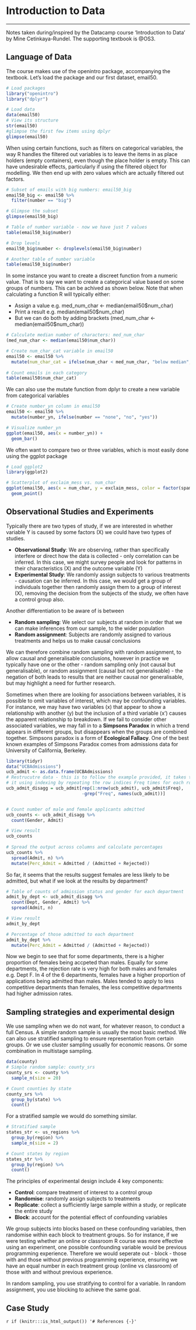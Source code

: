 # Introduction to Data
***
Notes taken during/inspired by the Datacamp course 'Introduction to Data' by Mine Cetinkaya-Rundel.  The supporting textbook is @OS3.

## Language of Data

The course makes use of the openintro package, accompanying the textbook.  Let's load the package and our first dataset, email50.

```r
# Load packages
library("openintro")
library("dplyr")

# Load data
data(email50)
# View its structure
str(email50)
#glimpse the first few items using dplyr
glimpse(email50)

```

When using certain functions, such as filters on categorical variables, the way R handles the filtered out variables is to leave the items in as place holders (empty containers), even though the place holder is empty.  This can have undesirable effects, particularly if using the filtered object for modelling.  We then end up with zero values which are actually filtered out factors.
```r
# Subset of emails with big numbers: email50_big
email50_big <- email50 %>%
  filter(number == "big")

# Glimpse the subset
glimpse(email50_big)

# Table of number variable - now we have just 7 values
table(email50_big$number)

# Drop levels
email50_big$number <- droplevels(email50_big$number)

# Another table of number variable
table(email50_big$number)
```

In some instance you want to create a discreet function from a numeric value.  That is to say we want to create a categorical value based on some groups of numbers.  This can be achived as shown below. Note that when calculating a function R will typically either:

* Assign a value e.g. med_num_char <- median(email50$num_char)
* Print a result e.g. median(email50$num_char)
* But we can do both by adding brackets (med_num_char <- median(email50$num_char))

```r
# Calculate median number of characters: med_num_char
(med_num_char <- median(email50$num_char))

# Create num_char_cat variable in email50
email50 <- email50 %>%
  mutate(num_char_cat = ifelse(num_char < med_num_char, "below median", "at or above median"))
  
# Count emails in each category
table(email50$num_char_cat)
```

We can also use the mutate function from dplyr to create a new variable from categorical variables

```r
# Create number_yn column in email50
email50 <- email50 %>%
  mutate(number_yn, ifelse(number == "none", "no", "yes"))

# Visualize number_yn
ggplot(email50, aes(x = number_yn)) +
  geom_bar()

```

We often want to compare two or three variables, which is most easily done using the ggplot package

```r
# Load ggplot2
library(ggplot2)

# Scatterplot of exclaim_mess vs. num_char
ggplot(email50, aes(x = num_char, y = exclaim_mess, color = factor(spam))) +
  geom_point()
```

## Observational Studies and Experiments

Typically there are two types of study, if we are interested in whether variable Y is caused by some factors (X) we could have two types of studies.
 
* **Observational Study**: We are observing, rather than specifically interfere or direct how the data is collected - only correlation can be inferred.  In this case, we might survey people and look for patterns in their characteristics (X) and the outcome variable (Y)
* **Experimental Study**: We randomly assign subjects to various treatments - causation can be inferred. In this case, we would get a group of individuals together then randomly assign them to a group of interest (X), removing the decision from the subjects of the study, we often have a control group also.

Another differentiation to be aware of is between 

* **Random sampling**: We select our subjects at random in order that we can make inferences from our sample, to the wider population
* **Random assignment**: Subjects are randomly assigned to various treatments and helps us to make causal conclusions

We can therefore combine random sampling with random assignment, to allow causal and generalisable conclusions, however in practice we typically have one or the other - random sampling only (not causal but generalisable), or random assignment (causal but not generalisable) - the negation of both leads to results that are neither causal nor generalisable, but may highlight a need for further research.

Sometimes when there are looking for associations between variables, it is possible to omit variables of interest, which may be confounding variables.  For instance, we may have two variables (x) that appear to show a relationship with another (y) but the inclusion of a third variable (x') causes the apparent relationship to breakdown.  If we fail to consider other associated variables, we may fall in to a **Simpsons Paradox** in which a trend appears in different groups, but disappears when the groups are combined together.  Simpsons paradox is a form of **Ecological Fallacy**.  One of the best known examples of Simpsons Paradox comes from admissions data for University of California, Berkeley.

```r
library(tidyr)
data("UCBAdmissions")
ucb_admit <- as.data.frame(UCBAdmissions)
# Restrucutre data - this is to follow the example provided, it takes the aggregated data from the original data frame and disaggregates 
# it using indexing by repeating the row indices Freq times for each row - see https://stackoverflow.com/questions/45445919/convert-wide-to-long-with-frequency-column
ucb_admit_disagg = ucb_admit[rep(1:nrow(ucb_admit), ucb_admit$Freq), 
                             -grep("Freq", names(ucb_admit))]


# Count number of male and female applicants admitted
ucb_counts <- ucb_admit_disagg %>%
  count(Gender, Admit)

# View result
ucb_counts
  
# Spread the output across columns and calculate percentages
ucb_counts %>%
  spread(Admit, n) %>%
  mutate(Perc_Admit = Admitted / (Admitted + Rejected))

```

So far, it seems that the results suggest females are less likely to be admitted, but what if we look at the results by department?

```r
# Table of counts of admission status and gender for each department
admit_by_dept <- ucb_admit_disagg %>%
  count(Dept, Gender, Admit) %>%
  spread(Admit, n)

# View result
admit_by_dept

# Percentage of those admitted to each department
admit_by_dept %>%
  mutate(Perc_Admit = Admitted / (Admitted + Rejected))
```

Now we begin to see that for some departments, there is a higher proportion of females being accpeted than males.  Equally for some departments, the rejection rate is very high for both males and females e.g. Dept F. In 4 of the 6 departments, females have a higher proportion of applications being admitted than males.  Males tended to apply to less competitive departments than females, the less competitive departments had higher admission rates.

## Sampling strategies and experimental design

We use sampling when we do not want, for whatever reason, to conduct a full Census.  A simple random sample is usually the most basic method.  We can also use stratified sampling to ensure representation from certain groups.  Or we use cluster sampling usually for economic reasons.  Or some combination in multistage sampling.

```r
data(county)
# Simple random sample: county_srs
county_srs <- county %>%
  sample_n(size = 20)

# Count counties by state
county_srs %>%
  group_by(state) %>%
  count()

```

For a stratified sample we would do something similar.

```r
# Stratified sample
states_str <- us_regions %>%
  group_by(region) %>%
  sample_n(size = 2)

# Count states by region
states_str %>%
  group_by(region) %>%
  count()
```



The principles of experimental design include 4 key components:

* **Control**: compare treatment of interest to a control group
* **Randomise**: randomly assign subjects to treatments
* **Replicate**: collect a sufficiently large sample within a study, or replicate the entire study
* **Block**: account for the potential effect of confounding variables

We group subjects into blocks based on these confounding variables, then randomise within each block to treatment groups.  So for instance, if we were testing whether an online or classroom R course was more effective using an experiment, one possible confounding variable would be previous programming experience.  Therefore we would seperate out - block - those with and those without previous programming experience, ensuring we have an equal number in each treatment group (online vs classroom) of those with and without previous experience.

In random sampling, you use stratifying to control for a variable. In random assignment, you use blocking to achieve the same goal.

## Case Study

`r if (knitr:::is_html_output()) '# References {-}'`
